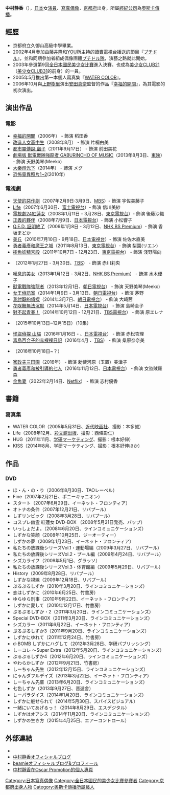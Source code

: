 {{BLP unsourced|time=2020-09-19T11:28:53+00:00}}
{{roughtranslation|time=2020-12-01}}
{{藝人
| 姓名 = 中村靜香
| 類型 = 女演員
| 圖片 = 
| 圖片尺寸 = 
| 圖片簡介 = 
| 暱稱 = 
| 其他藝名 = 
| 國籍 = {{JPN}}
| 出生日期 = {{birth date and age|1988|9|9}}
| 出生地點 = {{JPN}}[[京都府|京都府]][[宇治市|宇治市]]
| 經紀公司 = [[奧斯卡傳播|奧斯卡傳播]]
| 逝世日期 = 
| 逝世地點 = 
| 職業     = [[演員|演員]]、[[模特兒|模特兒]]
| 語言     = 
| 教育程度 = 
| 配偶     = 
| 出身地   = 
| 出道作   = 
| 出道日期 = 2002年
| 代表作   = 
| 活躍年代 = 2004年至今
|module={{Japanese|embed=yes|japanese=中村 静香|kana=なかむら しずか|romaji=Nakamura Shizuka}}
}}
'''中村静香'''（{{bd|1988年|9月9日|catIdx=N}}），[[日本|日本]]女[[演員|演員]]、[[寫真偶像|寫真偶像]]，[[京都府|京都府]]出身，所屬[[經紀公司|經紀公司]]為[[奧斯卡傳播|奧斯卡傳播]]。

==經歷==
*京都府立久御山高級中學畢業。
*2002年4月參加由[[藤井隆|藤井隆]]和[[江原由希子|YOU]]所主持的[[讀賣電視台|讀賣電視台]]播送的節目『[[プチドル|プチドル]]』，並和同期參加者組成偶像團體[[プチドル隊|プチドル隊]]，演藝之路就此開始。
*2003年參選第9回[[全日本國民美少女比賽|全日本國民美少女比賽]]進入決賽。也成為[[美少女CLUB21|美少女CLUB21]]（[[美少女CLUB31|美少女CLUB31]]的前身）的一員。
*2005年5月推出第一本個人寫真集『[[WATER_COLOR|WATER COLOR]]』。
*2006年10月與[[上野樹里|上野樹里]]演出[[安田真奈|安田真奈]]監督的作品『[[幸福的開關|幸福的開關]]』，為其電影的初次演出。

==演出作品==
===電影===
*[[幸福的開關|幸福的開關]]（2006年） - 飾演 稻田香
*[[改造人女高中生|改造人女高中生]]（2008年8月） - 飾演 片桐由美
*[[都市靈傳說:幽子|都市靈傳說:幽子]]（2011年9月17日） - 飾演 前田美花
*[[劇場版_獸電戰隊強龍者_GABURINCHO_OF_MUSIC|劇場版 獸電戰隊強龍者 GABURINCHO OF MUSIC]]（2013年8月3日、[[東映|東映]]） - 飾演 天野美琴(Meeko)
*[[大秦燈光下|大秦燈光下]]（2014年） - 飾演 メグ
*[[恐怖靈異照片1~2|恐怖靈異照片1~2]](2010年) 
===電視劇===
*[[天使的惡作劇|天使的惡作劇]]（2007年2月9日·3月9日、[[每日放送|MBS]]）- 飾演 宇佐美藤子
*[[Life_(漫畫)#.E9.9B.BB.E8.A6.96.E5.8A.87|Life]]（2007年6月30日、[[富士電視台|富士電視台]]）- 飾演 信川美紗
*[[電視劇24|電視劇24]][[紅蓮女|紅蓮女]]（2008年1月11日 - 3月28日、[[東京電視台|東京電視台]]）- 飾演 後藤沙織
*[[正義的夥伴|正義的夥伴]]（2008年7月9日、[[日本電視台|日本電視台]]）- 飾演 小松響子
*[[Q.E.D._証明終了|Q.E.D. 証明終了]]（2009年1月8日 - 3月12日、[[NHK_BS_Premium|NHK BS Premium]]）- 飾演 香坂まどか
*[[美丘|美丘]]（2010年7月10日 - 9月18日、[[日本電視台|日本電視台]]）- 飾演 佐佐木直美
*[[勇者義彥和魔王之城|勇者義彥和魔王之城]]（2011年8月13日、[[東京電視台|東京電視台]]）- 飾演 梨園(リエン)
*[[摔角妖精宮殿|摔角妖精宮殿]]（2011年10月7日 - 12月23日、[[東京電視台|東京電視台]]） - 飾演 淺野陽向
*{{link-ja|白戸修的事件簿|白戸修の事件簿}}（2012年1月27日 - 3月30日、[[TBS電視台|TBS]]） - 飾演 赤川莉央
*[[嘆息的美女|嘆息的美女]]（2013年1月12日 - 3月2日、[[NHK_BS_Premium|NHK BS Premium]]） - 飾演 水木優子
*[[獸電戰隊強龍者|獸電戰隊強龍者]]（2013年12月1日、[[朝日電視台|朝日電視台]]） - 飾演 天野美琴(Meeko)
*[[女王偵訊室|女王偵訊室]]（2014年1月9日 - 3月13日、[[朝日電視台|朝日電視台]]） - 飾演 茅野
*[[我討厭的偵探|我討厭的偵探]]（2014年3月7日、[[朝日電視台|朝日電視台]]） - 飾演 大崎茜
*[[花咲舞無法沉默|花咲舞無法沉默]]（2014年5月14日、[[日本電視台|日本電視台]]） - 飾演 島崎圭子
*[[對不起青春！|對不起青春！]]（2014年10月12日 - 12月21日、[[TBS電視台|TBS電視台]]） - 飾演 原エレナ
*{{tsl|ja|三人兄弟 (テレビドラマ)|三兄弟：I（電視劇）}}（2015年10月13日~12月15日）（10集）
*[[怪盜偵探_山貓|怪盜偵探 山貓]]（2016年1月16日 - 、[[日本電視台|日本電視台]]） - 飾演 赤松杏理
*[[毒島百合子的赤裸裸日記|毒島百合子的赤裸裸日記]]（2016年4月 、[[TBS電視台|TBS]]） - 飾演 桑原奈奈美
*{{tsl|ja|三人兄弟 (テレビドラマ)|三兄弟：II（電視劇）}}（2016年10月18日~？）
*[[家政夫三田園|家政夫三田園]]（2016年） - 飾演 勅使河原（玉置）美津子
*[[勇者義彥和被引導的七人|勇者義彥和被引導的七人]]（2016年11月12日、[[日本電視台|日本電視台]]） - 飾演 女盜賊羅森
*[[金魚妻|金魚妻]]（2022年2月14日、[[Netflix|Netflix]]） - 飾演 志村優香

==書籍==
===寫真集===
*WATER COLOR（2005年5月31日、[[近代映画社|近代映画社]]、撮影：本多誠）
*Life（2008年12月、[[彩文館出版|彩文館出版]]、撮影：西條彰仁）
*HUG（2011年11月、[[学研マーケティング|学研マーケティング]]、撮影：根本好伸）
*KISS（2014年8月、学研マーケティング、撮影：根本好伸ほか）

==作品==
===DVD===
*ほ・ん・の・り（2006年8月30日、TAOレーベル）
*Fine（2007年2月21日、ポニーキャニオン）
*スタート（2007年6月29日、イーネット・フロンティア）
*オトナの条件（2007年12月21日、リバプール）
*しずリンピック（2008年3月28日、リバプール）
*コスプレ幽霊 紅蓮女 DVD-BOX （2008年5月21日発売、バップ）
*いっしょだよ。（2008年6月20日、ラインコミュニケーションズ）
*しずかな笑顔（2008年10月25日、ジーオーティー）
*しずかの夢（2009年1月23日、イーネット・フロンティア）
*私たちの放課後シリーズVol.1・運動場編（2009年3月27日、リバプール）
*私たちの放課後シリーズVol.2・プール編（2009年4月24日、リバプール）
*シズカライフ（2009年5月1日、グラッソ）
*私たちの放課後シリーズVol.3・体育館編（2009年5月29日、リバプール）
*History（2009年8月28日、リバプール）
*しずかな視線（2009年12月18日、リバプール）
*ぷるぷるしずか（2010年3月20日、ラインコミュニケーションズ）
*恋はしずかに（2010年6月25日、竹書房）
*ゆらゆら刑事（2010年9月22日、イーネット・フロンティア）
*しずかに愛して（2010年12月17日、竹書房）
*ぷるぷるしずか・2（2011年3月20日、ラインコミュニケーションズ）
*Special DVD-BOX（2011年3月20日、ラインコミュニケーションズ）
*シズカラー（2011年6月22日、イーネット・フロンティア）
*ぷるぷるしずか3（2011年9月20日、ラインコミュニケーションズ）
*しずかにゆれて（2011年12月24日、竹書房）
*d-BOMB しずかにハグして（2012年3月28日、学研パブリッシング）
*しーコレ 〜Super Extra（2012年5月20日、ラインコミュニケーションズ）
*ぷるぷるしずか4（2012年6月20日、ラインコミュニケーションズ）
*やわらかしずか（2012年9月21日、竹書房）
*しーちゃん先生（2012年12月15日、ラインコミュニケーションズ）
*にゃんダフルデイズ（2013年3月22日、イーネット・フロンティア）
*しーちゃん先輩（2013年6月20日、ラインコミュニケーションズ）
*七色しずか（2013年9月27日、晋遊舎）
*しーパラダイス（2014年1月20日、ラインコミュニケーションズ）
*しずかに魅せられて（2014年5月30日、スパイスビジュアル）
*一緒にいてあげるっ！（2014年8月29日、エスデジタル）
*しずかはオアシス（2014年11月20日、ラインコミュニケーションズ）
*しずかの生き方（2015年4月25日、エアーコントロール）

==外部連結==
*{{twitter|sizukanakamura}}
*[http://ameblo.jp/shizuka-nakamura 中村静香オフィシャルブログ]{{Wayback|url=http://ameblo.jp/shizuka-nakamura |date=20150208030213 }}
*[http://beamie.jp/t/shizuka_nakamura.html beamieオフィシャルブログ&プロフィール]{{Wayback|url=http://beamie.jp/t/shizuka_nakamura.html |date=20150815171138 }}
*[http://www.oscarpro.co.jp/#/profile/entry/755 中村靜香在Oscar Promotion的個人專頁]{{Wayback|url=http://www.oscarpro.co.jp/#/profile/entry/755 |date=20190618090236 }}

{{DEFAULTSORT:Nakamura Shizuka}}
[[Category:日本寫真偶像|Category:日本寫真偶像]]
[[Category:全日本國民的美少女比賽參賽者|Category:全日本國民的美少女比賽參賽者]]
[[Category:京都府出身人物|Category:京都府出身人物]]
[[Category:奧斯卡傳播所屬藝人|Category:奧斯卡傳播所屬藝人]]